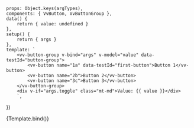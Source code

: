 
<Meta
	title="Components/ButtonGroup"
	component={VvButtonGroup}
	args={defaultArgs}
	argTypes={argTypes}
/>

	props: Object.keys(argTypes),
	components: { VvButton, VvButtonGroup },
	data() {
		return { value: undefined }
	},
	setup() {
		return { args }
	},
	template: `
        <vv-button-group v-bind="args" v-model="value" data-testId="button-group">
            <vv-button name="1a" data-testId="first-button">Button 1</vv-button>
            <vv-button name="2b">Button 2</vv-button>
            <vv-button name="3c">Button 3</vv-button>
        </vv-button-group>
		<div v-if="args.toggle" class="mt-md">Value: {{ value }}</div>
        `,
})

<Canvas>
	<Story name="Default" play={defaultTest}>
		{Template.bind()}
	</Story>
</Canvas>
